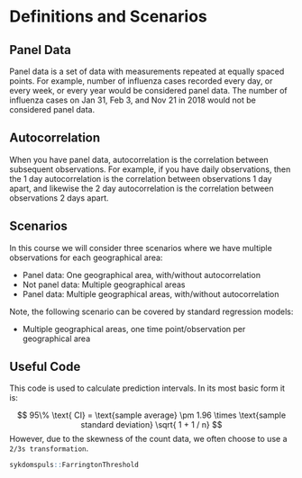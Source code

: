 # Definitions and Scenarios

## Panel Data

Panel data is a set of data with measurements repeated at equally spaced points. For example, number of influenza cases recorded every day, or every week, or every year would be considered panel data. The number of influenza cases on Jan 31, Feb 3, and Nov 21 in 2018 would not be considered panel data.

## Autocorrelation

When you have panel data, autocorrelation is the correlation between subsequent observations. For example, if you have daily observations, then the 1 day autocorrelation is the correlation between observations 1 day apart, and likewise the 2 day autocorrelation is the correlation between observations 2 days apart.

## Scenarios

In this course we will consider three scenarios where we have multiple observations for each geographical area:

- Panel data: One geographical area, with/without autocorrelation
- Not panel data: Multiple geographical areas
- Panel data: Multiple geographical areas, with/without autocorrelation

Note, the following scenario can be covered by standard regression models:

- Multiple geographical areas, one time point/observation per geographical area

## Useful Code

This code is used to calculate prediction intervals. In its most basic form it is:

$$
95\% \text{ CI} = \text{sample average} \pm 1.96 \times \text{sample standard deviation} \sqrt{ 1 + 1 / n}
$$
However, due to the skewness of the count data, we often choose to use a `2/3s transformation`.

```r
sykdomspuls::FarringtonThreshold
```
